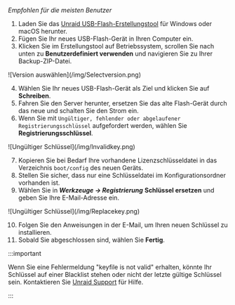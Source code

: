 *Empfohlen für die meisten Benutzer*

1. Laden Sie das [Unraid USB-Flash-Erstellungstool](https://unraid.net/download) für Windows oder macOS herunter.
2. Fügen Sie Ihr neues USB-Flash-Gerät in Ihren Computer ein.
3. Klicken Sie im Erstellungstool auf Betriebssystem, scrollen Sie nach unten zu **Benutzerdefiniert verwenden** und navigieren Sie zu Ihrer Backup-ZIP-Datei.

<div style={{ margin: 'auto', maxWidth: '600px', display: 'flex', flexDirection: 'column', alignItems: 'center' }}>
  ![Version auswählen](/img/Selectversion.png)
</div>

4. Wählen Sie Ihr neues USB-Flash-Gerät als Ziel und klicken Sie auf **Schreiben**.
5. Fahren Sie den Server herunter, ersetzen Sie das alte Flash-Gerät durch das neue und schalten Sie den Strom ein.
6. Wenn Sie mit `Ungültiger, fehlender oder abgelaufener Registrierungsschlüssel` aufgefordert werden, wählen Sie **Registrierungsschlüssel**.

<div style={{ margin: 'auto', maxWidth: '600px', display: 'flex', flexDirection: 'column', alignItems: 'center' }}>
  ![Ungültiger Schlüssel](/img/Invalidkey.png)
</div>

7. Kopieren Sie bei Bedarf Ihre vorhandene Lizenzschlüsseldatei in das Verzeichnis `boot/config` des neuen Geräts.
8. Stellen Sie sicher, dass nur eine Schlüsseldatei im Konfigurationsordner vorhanden ist.
9. Wählen Sie in ***Werkzeuge → Registrierung*** **Schlüssel ersetzen** und geben Sie Ihre E-Mail-Adresse ein.

<div style={{ margin: 'auto', maxWidth: '600px', display: 'flex', flexDirection: 'column', alignItems: 'center' }}>
  ![Ungültiger Schlüssel](/img/Replacekey.png)
</div>

10. Folgen Sie den Anweisungen in der E-Mail, um Ihren neuen Schlüssel zu installieren.
11. Sobald Sie abgeschlossen sind, wählen Sie **Fertig**.

:::important

Wenn Sie eine Fehlermeldung "keyfile is not valid" erhalten, könnte Ihr Schlüssel auf einer Blacklist stehen oder nicht der letzte gültige Schlüssel sein. Kontaktieren Sie [Unraid Support](https://unraid.net/support) für Hilfe.

:::
